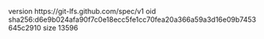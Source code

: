 version https://git-lfs.github.com/spec/v1
oid sha256:d6e9b024afa90f7c0e18ecc5fe1cc70fea20a366a59a3d16e09b7453645c2910
size 13596
